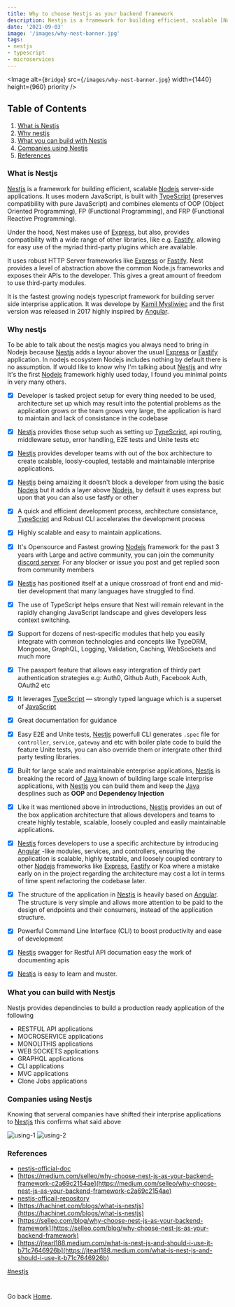 ```yaml
---
title: Why to choose Nestjs as your backend framework
description: Nestjs is a framework for building efficient, scalable [Nodejs] server-side applications. It uses modern JavaScript is built with [TypeScript] (preserves compatibility with pure JavaScript) and combines elements of OOP (Object Oriented Programming), FP (Functional Programming), and FRP (Functional Reactive Programming).Under the hood, Nest makes use of [Express], but also, provides compatibility with a wide range of other libraries, like e.g. [Fastify]...
date: '2021-09-03'
image: '/images/why-nest-banner.jpg'
tags: 
- nestjs
- typescript
- microservices
---
```


<Image
  alt={`Bridge`}
  src={`/images/why-nest-banner.jpg`}
  width={1440}
  height={960}
  priority
/>

## Table of Contents
1. [What is Nestjs](#What-is-Nestjs)
2. [Why nestjs](#Why-nestjs)
3. [What you can build with Nestjs](#What-you-can-build-with-Nestjs)
4. [Companies using Nestjs](#Companies-using-Nestjs)
5. [References](#References)



### What is Nestjs
 
[Nestjs] is a framework for building efficient, scalable [Nodejs] server-side applications. It uses modern JavaScript, is built with [TypeScript] (preserves compatibility with pure JavaScript) and combines elements of OOP (Object Oriented Programming), FP (Functional Programming), and FRP (Functional Reactive Programming).

Under the hood, Nest makes use of [Express], but also, provides compatibility with a wide range of other libraries, like e.g. [Fastify], allowing for easy use of the myriad third-party plugins which are available.
 
 It uses robust HTTP Server frameworks like [Express] or [Fastify]. Nest provides a level of abstraction above the common Node.js frameworks and exposes their APIs to the developer. This gives a great amount of freedom to use third-party modules.

It is the fastest growing nodejs typescript framework for building server side interprise application. It was develope by [Kamil Mysliwiec] and the first version was released in 2017 highly inspired by [Angular].

### Why nestjs

To be able to  talk about the nestjs magics you always need to bring in Nodejs because [Nestjs] adds a layour abover the usual [Express] or [Fastify] application.
In nodejs ecosystem Nodejs includes nothing by default there is no assumption.
If would like to know why I'm talking about [Nestjs] and why It's the first [Nodejs] framework highly used today, I found you minimal points in very many others.

- [X] Developer is tasked project setup for every thing needed to be used, architecture set up which may 
 result into the potential problems as the application grows or the team grows very large, the application is hard to maintain and lack of  consistance in the codebase

- [x] [Nestjs] provides those setup such as setting up [TypeScript], api routing, middleware setup, error handling, E2E tests and Unite tests etc

- [x] [Nestjs] provides developer teams with out of the box architecture to create scalable, loosly-coupled, testable
  and maintainable interprise applications.

- [X] [Nestjs] being amaizing it doesn't block a developer from using the basic [Nodejs] but it adds a layer above [Nodejs],
  by default it uses express but upon that you can also use fastfy or other 
 
- [X] A quick and efficient development process, architecture consistance, [TypeScript] and Robust CLI accelerates the development process

- [X] Highly scalable and easy to maintain applications.

- [X] It's Opensource and Fastest growing [Nodejs] framework for the past 3 years with Large and active community, you can join the community [discord server](https://discord.gg/qF6dWNQH). For any blocker or issue you post and get replied soon from community members

- [X] [Nestjs] has positioned itself at a unique crossroad of front end and mid-tier development that many languages have struggled to find.

- [X] The use of TypeScript helps ensure that Nest will remain relevant in the rapidly changing JavaScript landscape and gives developers less context switching.

- [X] Support for dozens of nest-specific modules that help you easily integrate with common technologies and concepts like TypeORM, Mongoose, GraphQL, Logging, Validation, Caching, WebSockets and much more

- [X] The passport feature that allows easy intergration of thirdy part authentication strategies e.g: Auth0, Github Auth, Facebook Auth, OAuth2 etc

- [X] It leverages [TypeScript] — strongly typed language which is a superset of [JavaScript]

- [X] Great documentation for guidance

- [X] Easy E2E and Unite tests, [Nestjs] powerfull CLI generates `.spec` file for `controller`, `service`, `gateway` and etc  with boiler plate code to build the feature Unite tests, you can also override them or intergrate other third party testing libraries.

- [X] Built for large scale and maintainable enterprise applications, [Nestjs] is breaking the record of [Java]  known of building large scale interprise applications, with [Nestjs] you can build them and keep the [Java] desplines such as **OOP** and **Dependency Injection**

- [X] Like it was mentioned above in introductions, [Nestjs] provides an out of the box application architecture that allows developers and teams to create highly testable, scalable, loosely coupled and easily maintainable applications.

- [X] [Nestjs] forces developers to use a specific architecture by introducing [Angular] -like modules, services, and controllers, ensuring the application is scalable, highly testable, and loosely coupled contrary to other [Nodejs] frameworks like [Express], [Fastify] or Koa where a mistake early on in the project regarding the architecture may cost a lot in terms of time spent refactoring the codebase later.

- [X] The structure of the application in [Nestjs] is heavily based on [Angular]. The structure is very simple and allows more attention to be paid to the design of endpoints and their consumers, instead of the application structure.

- [X] Powerful Command Line Interface (CLI) to boost productivity and ease of development

- [X] [Nestjs] swagger for Restful API documation easy the work of documenting apis

- [X] [Nestjs] is easy to learn and muster.


### What you can build with Nestjs

Nestjs provides dependincies to build a production ready application of the following

- RESTFUL API applications
- MOCROSERVICE applications
- MONOLITHIS applications
- WEB SOCKETS applications
- GRAPHQL applications
- CLI applications
- MVC applications
- Clone Jobs applications

### Companies using Nestjs
Knowing that serveral companies have shifted their interprise applications to [Nestjs] this confirms what said above

![using-1](https://raw.githubusercontent.com/PatrickNiyogitare28/gist-blog/main/src/gist-images/using-nest-1.PNG)
![using-2](https://raw.githubusercontent.com/PatrickNiyogitare28/gist-blog/main/src/gist-images/using-nestjs-2.PNG)


### References

- [nestjs-official-doc](nestjs.com/)
- [https://medium.com/selleo/why-choose-nest-js-as-your-backend-framework-c2a69c2154ae](https://medium.com/selleo/why-choose-nest-js-as-your-backend-framework-c2a69c2154ae) 
- [nestjs-officail-repository](https://github.com/nestjs/nest)
- [https://hachinet.com/blogs/what-is-nestjs](https://hachinet.com/blogs/what-is-nestjs)
- [https://selleo.com/blog/why-choose-nest-js-as-your-backend-framework](https://selleo.com/blog/why-choose-nest-js-as-your-backend-framework)
- [https://jtearl188.medium.com/what-is-nest-js-and-should-i-use-it-b71c7646926b](https://jtearl188.medium.com/what-is-nest-js-and-should-i-use-it-b71c7646926b)



[Nestjs]: https://nestjs.com
[Kamil Mysliwiec]: https://github.com/kamilmysliwiec
[TypeScript]: http://www.typescriptlang.org/
[Nodejs]: https://nodejs.org/
[Express]: https://expressjs.com/
[Fastify]: https://www.fastify.io/
[Angular]: https://angular.io/
[JavaScript]: https://www.javascript.com/
[Java]: https://en.wikipedia.org/wiki/Java

[#nestjs]() 

#
Go back [Home](/).
